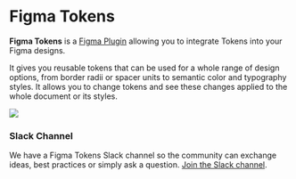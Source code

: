 # Figma Tokens

**Figma Tokens** is a [Figma Plugin](https://jansix.at/resources/figma-tokens) allowing you to integrate Tokens into your Figma designs.

It gives you reusable tokens that can be used for a whole range of design options, from border radii or spacer units to semantic color and typography styles. It allows you to change tokens and see these changes applied to the whole document or its styles.

![](/header.png)

### Slack Channel

We have a Figma Tokens Slack channel so the community can exchange ideas, best practices or simply ask a question. [Join the Slack channel](https://www.figmatokens.com/slack).
